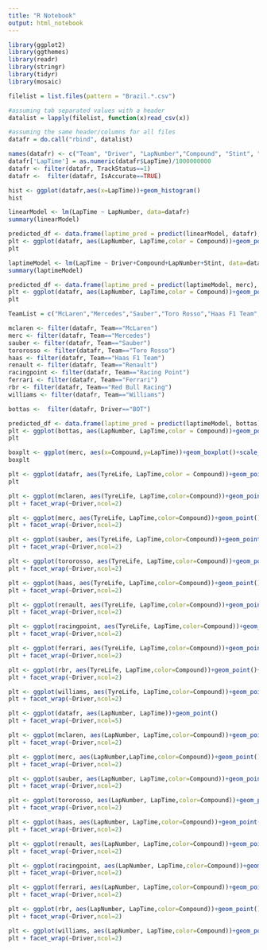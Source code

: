 ```yaml
---
title: "R Notebook"
output: html_notebook
---
```

```r
library(ggplot2)
library(ggthemes)
library(readr)
library(stringr)
library(tidyr)
library(mosaic)
```

```r
filelist = list.files(pattern = "Brazil.*.csv")

#assuming tab separated values with a header    
datalist = lapply(filelist, function(x)read_csv(x))

#assuming the same header/columns for all files
datafr = do.call("rbind", datalist)
```

```r
names(datafr) <- c("Team", "Driver", "LapNumber","Compound", "Stint", "LapTime", "TyreLife", "FreshTyre", "TrackStatus", "IsAccurate")
datafr['LapTime'] = as.numeric(datafr$LapTime)/1000000000
datafr <- filter(datafr, TrackStatus==1)
datafr <-  filter(datafr, IsAccurate==TRUE)
```
```r
hist <- ggplot(datafr,aes(x=LapTime))+geom_histogram()
hist
```

```r
linearModel <- lm(LapTime ~ LapNumber, data=datafr)
summary(linearModel)
```
```r
predicted_df <- data.frame(laptime_pred = predict(linearModel, datafr), LapNumber=datafr$LapNumber)
plt <- ggplot(datafr, aes(LapNumber, LapTime,color = Compound))+geom_point()+scale_color_manual(values=c("#FFFFFF", "#FFD318", "#FF2D2C")) + theme_excel()+geom_line(color='blue',data = predicted_df, aes(x=LapNumber, y=laptime_pred))+xlab("Laps")+ylab("Lap Time (seconds)")+ggtitle("Lap Time Prediction - All Teams")
plt
```

```r
laptimeModel <- lm(LapTime ~ Driver+Compound+LapNumber+Stint, data=datafr)
summary(laptimeModel)
```

```r
predicted_df <- data.frame(laptime_pred = predict(laptimeModel, merc), LapNumber=datafr$LapNumber)
plt <- ggplot(datafr, aes(LapNumber, LapTime,color = Compound))+geom_point()+scale_color_manual(values=c("#FFFFFF", "#FFD318", "#FF2D2C")) + theme_excel()+geom_line(color='blue',data = predicted_df, aes(x=LapNumber, y=laptime_pred))
plt
```


```r
TeamList = c("McLaren","Mercedes","Sauber","Toro Rosso","Haas F1 Team", "Renault", "Racing Point","Ferrari","Red Bull Racing","Williams")

mclaren <- filter(datafr, Team=="McLaren")
merc <- filter(datafr, Team=="Mercedes")
sauber <- filter(datafr, Team=="Sauber")
tororosso <- filter(datafr, Team=="Toro Rosso")
haas <- filter(datafr, Team=="Haas F1 Team")
renault <- filter(datafr, Team=="Renault")
racingpoint <- filter(datafr, Team=="Racing Point")
ferrari <- filter(datafr, Team=="Ferrari")
rbr <- filter(datafr, Team=="Red Bull Racing")
williams <- filter(datafr, Team=="Williams")

bottas <-  filter(datafr, Driver=="BOT")
```

```r
predicted_df <- data.frame(laptime_pred = predict(laptimeModel, bottas), LapNumber=bottas$LapNumber)
plt <- ggplot(bottas, aes(LapNumber, LapTime,color = Compound))+geom_point()+scale_color_manual(values=c("#FFFFFF", "#FFD318", "#FF2D2C")) + theme_excel()+geom_line(color='blue',data = predicted_df, aes(x=LapNumber, y=laptime_pred))+ggtitle("Bottas Predicted Lap Time") + xlab("Laps") + ylab("Lap Time (seconds)")
plt
```

```r
boxplt <- ggplot(merc, aes(x=Compound,y=LapTime))+geom_boxplot()+scale_color_manual(values=c("#FFFFFF", "#FFD318", "#FF2D2C")) + theme_excel()+ xlab("Tire Compound") + ylab("Lap Time (seconds)") + ggtitle("Brazil 2018 - Lap Times")
boxplt
```

```r
plt <- ggplot(datafr, aes(TyreLife, LapTime,color = Compound))+geom_point()+scale_color_manual(values=c("#FFFFFF", "#FFD318", "#FF2D2C")) + theme_excel()
plt
```
```r
plt <- ggplot(mclaren, aes(TyreLife, LapTime,color=Compound))+geom_point()+scale_color_manual(values=c("#FFFFFF", "#FFD318", "#FF2D2C")) + theme_excel()
plt + facet_wrap(~Driver,ncol=2)
```
```r
plt <- ggplot(merc, aes(TyreLife, LapTime,color=Compound))+geom_point()+scale_color_manual(values=c("#FFFFFF", "#FFD318", "#FF2D2C")) + theme_excel()+ xlab("Laps raced on tire") + ylab("Lap Time (seconds)") + ggtitle(paste(merc$Team," - Brazil 2018"))
plt + facet_wrap(~Driver,ncol=2)
```
```r
plt <- ggplot(sauber, aes(TyreLife, LapTime,color=Compound))+geom_point()+scale_color_manual(values=c("#FFFFFF", "#FFD318", "#FF2D2C")) + theme_excel()
plt + facet_wrap(~Driver,ncol=2)
```
```r
plt <- ggplot(tororosso, aes(TyreLife, LapTime,color=Compound))+geom_point()+scale_color_manual(values=c("#FFFFFF", "#FFD318", "#FF2D2C")) + theme_excel()
plt + facet_wrap(~Driver,ncol=2)
```
```r
plt <- ggplot(haas, aes(TyreLife, LapTime,color=Compound))+geom_point()+scale_color_manual(values=c("#FFFFFF", "#FFD318", "#FF2D2C")) + theme_excel()
plt + facet_wrap(~Driver,ncol=2)
```
```r
plt <- ggplot(renault, aes(TyreLife, LapTime,color=Compound))+geom_point()+scale_color_manual(values=c("#FFFFFF", "#FFD318", "#FF2D2C")) + theme_excel()
plt + facet_wrap(~Driver,ncol=2)
```
```r
plt <- ggplot(racingpoint, aes(TyreLife, LapTime,color=Compound))+geom_point()+scale_color_manual(values=c("#FFFFFF", "#FFD318", "#FF2D2C")) + theme_excel()
plt + facet_wrap(~Driver,ncol=2)
```
```r
plt <- ggplot(ferrari, aes(TyreLife, LapTime,color=Compound))+geom_point()+scale_color_manual(values=c("#FFFFFF", "#FFD318", "#FF2D2C")) + theme_excel()
plt + facet_wrap(~Driver,ncol=2)
```
```r
plt <- ggplot(rbr, aes(TyreLife, LapTime,color=Compound))+geom_point()+scale_color_manual(values=c("#FFFFFF", "#FFD318", "#FF2D2C")) + theme_excel()
plt + facet_wrap(~Driver,ncol=2)
```
```r
plt <- ggplot(williams, aes(TyreLife, LapTime,color=Compound))+geom_point()+scale_color_manual(values=c("#FFFFFF", "#FFD318", "#FF2D2C")) + theme_excel()
plt + facet_wrap(~Driver,ncol=2)
```


```r
plt <- ggplot(datafr, aes(LapNumber, LapTime))+geom_point()
plt + facet_wrap(~Driver,ncol=5)
```
```r
plt <- ggplot(mclaren, aes(LapNumber, LapTime,color=Compound))+geom_point()+scale_color_manual(values=c("#FFFFFF", "#FFD318", "#FF2D2C")) + theme_excel()
plt + facet_wrap(~Driver,ncol=2)
```
```r
plt <- ggplot(merc, aes(LapNumber,LapTime,color=Compound))+geom_point()+scale_color_manual(values=c("#FFFFFF", "#FFD318", "#FF2D2C")) + theme_excel() + xlab("Lap Number") + ylab("Lap Time (seconds)") + ggtitle(paste(merc$Team," - Brazil 2018"))
plt + facet_wrap(~Driver,ncol=2)
```
```r
plt <- ggplot(sauber, aes(LapNumber, LapTime,color=Compound))+geom_point()+scale_color_manual(values=c("#FFFFFF", "#FFD318", "#FF2D2C")) + theme_excel()
plt + facet_wrap(~Driver,ncol=2)
```
```r
plt <- ggplot(tororosso, aes(LapNumber, LapTime,color=Compound))+geom_point()+scale_color_manual(values=c("#FFFFFF", "#FFD318", "#FF2D2C")) + theme_excel()
plt + facet_wrap(~Driver,ncol=2)
```
```r
plt <- ggplot(haas, aes(LapNumber, LapTime,color=Compound))+geom_point()+scale_color_manual(values=c("#FFFFFF", "#FFD318", "#FF2D2C")) + theme_excel()
plt + facet_wrap(~Driver,ncol=2)
```
```r
plt <- ggplot(renault, aes(LapNumber, LapTime,color=Compound))+geom_point()+scale_color_manual(values=c("#FFFFFF", "#FFD318", "#FF2D2C")) + theme_excel()
plt + facet_wrap(~Driver,ncol=2)
```
```r
plt <- ggplot(racingpoint, aes(LapNumber, LapTime,color=Compound))+geom_point()+scale_color_manual(values=c("#FFFFFF", "#FFD318", "#FF2D2C")) + theme_excel()
plt + facet_wrap(~Driver,ncol=2)
```
```r
plt <- ggplot(ferrari, aes(LapNumber, LapTime,color=Compound))+geom_point()+scale_color_manual(values=c("#FFFFFF", "#FFD318", "#FF2D2C")) + theme_excel()
plt + facet_wrap(~Driver,ncol=2)
```
```r
plt <- ggplot(rbr, aes(LapNumber, LapTime,color=Compound))+geom_point()+scale_color_manual(values=c("#FFFFFF", "#FFD318", "#FF2D2C")) + theme_excel()
plt + facet_wrap(~Driver,ncol=2)
```
```r
plt <- ggplot(williams, aes(LapNumber, LapTime,color=Compound))+geom_point()+scale_color_manual(values=c("#FFFFFF", "#FFD318", "#FF2D2C")) + theme_excel()
plt + facet_wrap(~Driver,ncol=2)
```


